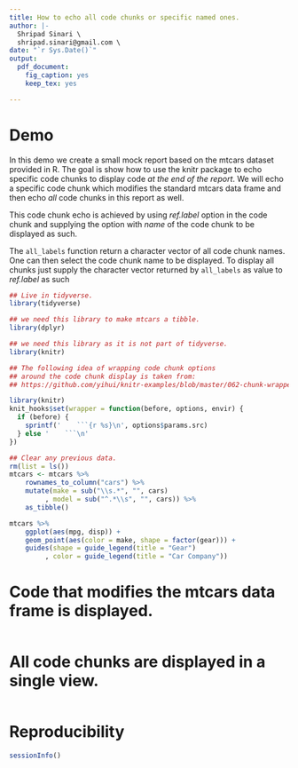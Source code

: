 ```yaml
---
title: How to echo all code chunks or specific named ones.
author: |-
  Shripad Sinari \
  shripad.sinari@gmail.com \
date: "`r Sys.Date()`"
output:
  pdf_document:
    fig_caption: yes
    keep_tex: yes

---
```


# Demo

In this demo we create a small mock report based on the mtcars dataset provided
in R. The goal is show how to use the knitr package to echo specific code chunks
to display code _at the end of the report_. We will echo a specific code chunk
which modifies the standard mtcars data frame and then echo _all_ code chunks in
this report as well.

This code chunk echo is achieved by using _ref.label_ option in the code chunk
and supplying the option with _name_ of the code chunk to be displayed as such.

The `all_labels` function return a character vector of all code chunk names. One
can then select the code chunk name to be displayed. To display all chunks just
supply the character vector returned by `all_labels` as value to _ref.label_ as
such

```r

## Live in tidyverse.
library(tidyverse)

## we need this library to make mtcars a tibble.
library(dplyr)

## we need this library as it is not part of tidyverse.
library(knitr) 

## The following idea of wrapping code chunk options
## around the code chunk display is taken from:
## https://github.com/yihui/knitr-examples/blob/master/062-chunk-wrapper.Rmd

library(knitr)
knit_hooks$set(wrapper = function(before, options, envir) {
  if (before) {
    sprintf('    ```{r %s}\n', options$params.src)
  } else '    ```\n'
})

```

```r
## Clear any previous data.
rm(list = ls())
mtcars <- mtcars %>%
    rownames_to_column("cars") %>%
    mutate(make = sub("\\s.*", "", cars)
         , model = sub("^.*\\s", "", cars)) %>%
    as_tibble()

```

```r

mtcars %>%
    ggplot(aes(mpg, disp)) +
    geom_point(aes(color = make, shape = factor(gear))) +
    guides(shape = guide_legend(title = "Gear")
         , color = guide_legend(title = "Car Company"))

```


\clearpage

# Code that modifies the mtcars data frame is displayed.

```r

```

\clearpage

# All code chunks are displayed in a single view.

```r

```


# Reproducibility

```r
sessionInfo()
```

